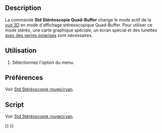 <languages/>

{{Docnav/fr
|[[Std_ViewIvStereoRedGreen/fr|Stéréoscopie rouge/cyan]]
|[[Std_ViewIvStereoInterleavedRows/fr|Stéréoscopie lignes entrelacées]]
|[[Std_View_Menu/fr|Menu Affichage]]
|IconL=Std_ViewIvStereoRedGreen.svg
|IconR=Std_ViewIvStereoInterleavedRows.svg
|IconC=Freecad.svg
}}

{{GuiCommand/fr
|Name=Std ViewIvStereoQuadBuff
|Name/fr=Std Stéréoscopie Quad-Buffer
|MenuLocation=Affichage → Stéréoscopie → Quad-Buffer
|Workbenches=Tous
|SeeAlso=[[Std_ViewIvStereoRedGreen/fr|Std Stéréoscopie rouge/cyan]], [[Std_ViewIvStereoInterleavedRows/fr|Std Stéréoscopie lignes entrelacées]], [[Std_ViewIvStereoInterleavedColumns/fr|Std Stéréoscopie colonnes entrelacées]], [[Std_ViewIvStereoOff/fr|Std Stéréoscopie désactivée]]
}}

==Description==

La commande '''Std Stéréoscopie Quad-Buffer''' change le mode actif de la [[3D_view/fr|vue 3D]] en mode d'affichage stéréoscopique Quad-Buffer. Pour utiliser ce mode stéréo, une carte graphique spéciale, un écran spécial et des lunettes [https://en.wikipedia.org/wiki/Polarized_3D_system avec des verres polarisés] sont nécessaires.

<span id="Usage"></span>
==Utilisation==

# Sélectionnez l'option {{MenuCommand|Affichage → Stéréoscopie → [[Image:Std_ViewIvStereoQuadBuff.svg|16px]] Quad-Buffer}} du menu.

<span id="Preferences"></span>
==Préférences==

Voir [[Std_ViewIvStereoRedGreen/fr#Préférences|Std Stéréoscopie rouge/cyan]].

<span id="Scripting"></span>
==Script==

Voir [[Std_ViewIvStereoRedGreen/fr#Script|Std Stéréoscopie rouge/cyan]].


{{Docnav/fr
|[[Std_ViewIvStereoRedGreen/fr|Stéréoscopie rouge/cyan]]
|[[Std_ViewIvStereoInterleavedRows/fr|Stéréoscopie lignes entrelacées]]
|[[Std_View_Menu/fr|Menu Affichage]]
|IconL=Std_ViewIvStereoRedGreen.svg
|IconR=Std_ViewIvStereoInterleavedRows.svg
|IconC=Freecad.svg
}}

{{Std_Base_navi{{#translation:}}}}
{{Userdocnavi{{#translation:}}}}